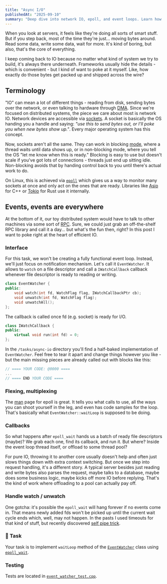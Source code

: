 ```yaml
---
title: "Async I/O"
publishedAt: "2025-09-10"
summary: "Deep dive into network IO, epoll, and event loops. Learn how servers efficiently handle thousands of connections without blocking threads."
---
```


When you look at servers, it feels like they're doing all sorts of smart stuff. But if you step back, most of the time they're just... moving bytes around. Read some data, write some data, wait for more. It's kind of boring, but also, that's the core of everything.

I keep coming back to IO because no matter what kind of system we try to build, it's always there underneath. Frameworks usually hide the details - which is convenient - but I kind of want to poke at it myself. Like, how exactly do those bytes get packed up and shipped across the wire?

## Terminology

"IO" can mean a lot of different things - reading from disk, sending bytes over the network, or even talking to hardware through [DMA](https://en.wikipedia.org/wiki/Direct_memory_access). Since we're focused on distributed systems, the piece we care about most is network IO.
Network devices are accessible via [sockets](https://en.wikipedia.org/wiki/Berkeley_sockets). A socket is basically the OS handing you a handle and saying: *"use this to send bytes out, or I'll poke you when new bytes show up."*. Every major operating system has this concept.

Now, sockets aren't all the same. They can work in blocking [mode](https://man7.org/linux/man-pages/man7/socket.7.html), where a thread waits until data shows up, or in non-blocking mode, where you tell the OS "let me know when this is ready." Blocking is easy to use but doesn't scale if you've got lots of connections - threads just end up sitting idle. Non-blocking avoids that by handing control back to you until there's actual work to do.

On Linux, this is achieved via [`epoll`](https://man7.org/linux/man-pages/man7/epoll.7.html) which gives us a way to monitor many sockets at once and only act on the ones that are ready. Libraries like [Asio](https://think-async.com/Asio/index.html) for C++ or [Tokio](https://tokio.rs/) for Rust use it internally.


## Events, events are everywhere

At the bottom of it, our toy distributed system would have to talk to other machines via some sort of [RPC](http://dist-prog-book.com/chapter/1/rpc.html).
Sure, we could just grab an off-the-shelf RPC library and call it a day... but what's the fun then, right? In this post I want to poke right at the heart of efficient IO.

### Interface

For this task, we won't be creating a fully functional event loop. Instead, we'll just focus on notification mechanism. Let's call it `EventWatcher`. It allows to `watch` on a file descriptor and call a `IWatchCallback` callback whenever file descriptor is ready to reading or writing.

```cpp
class EventWatcher {
public:
    void watch(int fd, WatchFlag flag, IWatchCallbackPtr cb);
    void unwatch(int fd, WatchFlag flag);
    void unwatchAll();
};
```

The callback is called once fd (e.g. socket) is ready for I/O.

```cpp
class IWatchCallback {
public:
    virtual void run(int fd) = 0;
};
```

In the `/tasks/async-io` directory you'll find a half-baked implementation of `EventWatcher`. Feel free to tear it apart and change things however you like - but the main missing pieces are already called out with blocks like this:

```cpp
// ==== YOUR CODE: @0000 ====
...
// ==== END YOUR CODE ====
```

### Flexing, multiplexing

The [man](https://man7.org/linux/man-pages/man7/epoll.7.html) page for epoll is great. It tells you what calls to use, all the ways you can shoot yourself in the leg, and even has code samples for the loop.
That's basically what `EventWatcher::waitLoop` is supposed to be doing.

### Callbacks

So what happens after `epoll_wait` hands us a batch of ready file descriptors (maybe)? We grab each one, find its callback, and run it. But where? Inside the event loop thread itself, or offload to some thread pool?

For pure IO, throwing it to another core usually doesn't help and often just slows things down with extra context switching. But once we step into request handling, it's a different story.
A typical server besides just reading and write bytes also parses the request, maybe talks to a database, maybe does some business logic, maybe kicks off more IO before replying. That's the kind of work where offloading to a pool can actually pay off.

### Handle watch / unwatch

One gotcha: it's possible the `epoll_wait` will hang forever if no events come in. That means newly added fds won't be picked up until the current wait cycle ends which, well, may not happen.
In the pasts I used timeouts for that kind of stuff, but recently discovered [self pipe trick](https://cr.yp.to/docs/selfpipe.html).

### 🧠 Task

Your task is to implement `waitLoop` method of the [`EventWatcher`](https://github.com/getrafty-org/getrafty/blob/main/tasks/rpc-io/event_watcher.hpp) class using [`epoll_wait`](https://man7.org/linux/man-pages/man2/epoll_wait.2.html#top_of_page).

### Testing

Tests are located in [`event_watcher_test.cpp`](https://github.com/getrafty-org/getrafty/blob/main/tasks/rpc-io/event_watcher_test.cpp).
